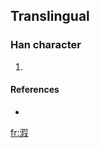 ==Translingual==

===Han character===
{{Han char|rn=85|rad=水|as=09|sn=12|four=|canj=水口尸水 (ERSE)}}

# {{defn|Han|sort=水09}}

====References====
* {{Han ref|kx=0639.111|hdz=31689.051|uh=6E8A|ud=28298}}

[[fr:溊]]